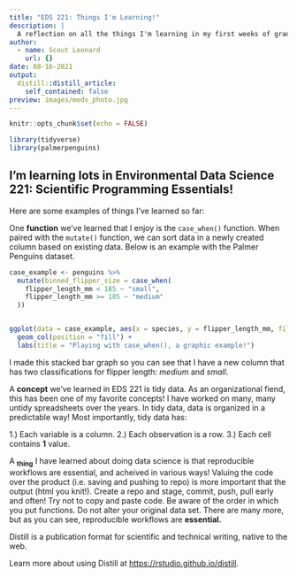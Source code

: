 ```yaml
---
title: "EDS 221: Things I'm Learning!"
description: |
  A reflection on all the things I'm learning in my first weeks of graduate school.
author:
  - name: Scout Leonard
    url: {}
date: 08-16-2021
output:
  distill::distill_article:
    self_contained: false
preview: images/meds_photo.jpg
---
```



```r
knitr::opts_chunk$set(echo = FALSE)

library(tidyverse)
library(palmerpenguins)
```

## **I'm learning lots in Environmental Data Science 221: Scientific Programming Essentials!**

Here are some examples of things I've learned so far: 

One **function** we've learned that I enjoy is the `case_when()` function. When paired with the `mutate()` function, we can sort data in a newly created column based on existing data. Below is an example with the Palmer Penguins dataset. 

```r
case_example <- penguins %>% 
  mutate(binned_flipper_size = case_when(
    flipper_length_mm < 185 ~ "small", 
    flipper_length_mm >= 185 ~ "medium"
  ))


ggplot(data = case_example, aes(x = species, y = flipper_length_mm, fill = binned_flipper_size)) +
  geom_col(position = "fill") +
  labs(title = "Playing with case_when(), a graphic example!")
```
I made this stacked bar graph so you can see that I have a new column that has two classifications for flipper length: *medium* and *small*.

A **concept** we've learned in EDS 221 is tidy data. As an organizational fiend, this has been one of my favorite concepts! I have worked on many, many untidy spreadsheets over the years. In tidy data, data is organized in a predictable way! Most importantly, tidy data has: 

1.) Each variable is a column.
2.) Each observation is a row. 
3.) Each cell contains **1** value. 

A **~thing~** I have learned about doing data science is that reproducible workflows are essential, and acheived in various ways! Valuing the code over the product (i.e. saving and pushing to repo) is more important that the output (html you knit!). Create a repo and stage, commit, push, pull early and often! Try not to copy and paste code. Be aware of the order in which you put functions. Do not alter your original data set. There are many more, but as you can see, reproducible workflows are **essential.**



Distill is a publication format for scientific and technical writing, native to the web.

Learn more about using Distill at <https://rstudio.github.io/distill>.



